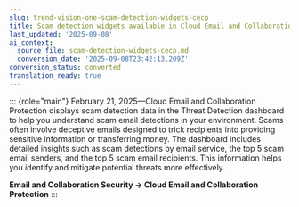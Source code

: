 ```yaml
---
slug: trend-vision-one-scam-detection-widgets-cecp
title: Scam detection widgets available in Cloud Email and Collaboration Protection
last_updated: '2025-09-08'
ai_context:
  source_file: scam-detection-widgets-cecp.md
  conversion_date: '2025-09-08T23:42:13.209Z'
conversion_status: converted
translation_ready: true
---
```


::: {role="main"}
February 21, 2025—Cloud Email and Collaboration Protection displays scam detection data in the Threat Detection dashboard to help you understand scam email detections in your environment. Scams often involve deceptive emails designed to trick recipients into providing sensitive information or transferring money. The dashboard includes detailed insights such as scam detections by email service, the top 5 scam email senders, and the top 5 scam email recipients. This information helps you identify and mitigate potential threats more effectively.

**Email and Collaboration Security → Cloud Email and Collaboration Protection**
:::

